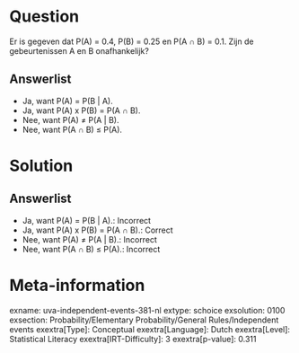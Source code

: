 Question
========

Er is gegeven dat P(A) = 0.4, P(B) = 0.25 en P(A ∩ B) = 0.1. Zijn de
gebeurtenissen A en B onafhankelijk?

Answerlist
----------

* Ja, want P(A) = P(B | A).
* Ja, want P(A) x P(B) = P(A ∩ B).
* Nee, want P(A) ≠ P(A | B).
* Nee, want P(A ∩ B) ≤ P(A).

Solution
========

Answerlist
----------

* Ja, want P(A) = P(B | A).: Incorrect
* Ja, want P(A) x P(B) = P(A ∩ B).: Correct
* Nee, want P(A) ≠ P(A | B).: Incorrect
* Nee, want P(A ∩ B) ≤ P(A).: Incorrect

Meta-information
================
exname: uva-independent-events-381-nl
extype: schoice
exsolution: 0100
exsection: Probability/Elementary Probability/General Rules/Independent events
exextra[Type]: Conceptual
exextra[Language]: Dutch
exextra[Level]: Statistical Literacy
exextra[IRT-Difficulty]: 3
exextra[p-value]: 0.311
